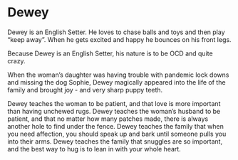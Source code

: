 # Dewey

Dewey is an English Setter.
He loves to chase balls and toys and then play "keep away".
When he gets excited and happy he bounces on his front legs.

Because Dewey is an English Setter, his nature is to be OCD and quite crazy.

When the woman's daughter was having trouble with pandemic lock downs and missing the dog Sophie,
Dewey magically appeared into the life of the family and brought joy - and very sharp puppy teeth.

Dewey teaches the woman to be patient, and that love is more important than having unchewed rugs.
Dewey teaches the woman's husband to be patient, and that no matter how many patches made, there is always another hole to find under the fence.
Dewey teaches the family that when you need affection, you should speak up and bark until someone pulls you into their arms.
Dewey teaches the family that snuggles are so important, and the best way to hug is to lean in with your whole heart.
